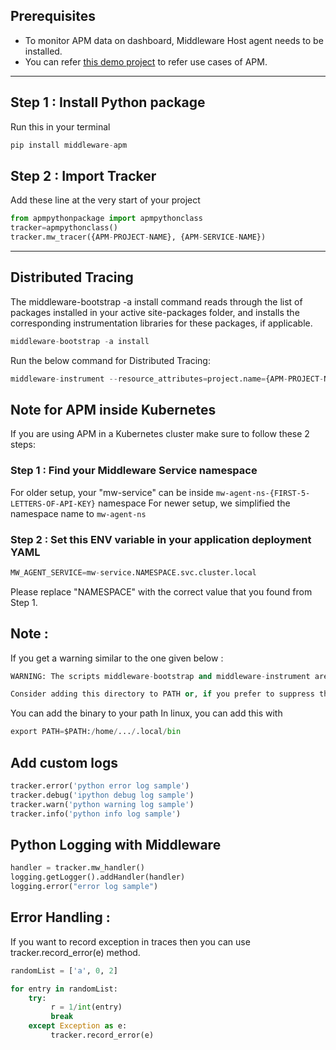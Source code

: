 ## Prerequisites

* To monitor APM data on dashboard, Middleware Host agent needs to be installed.
* You can refer [this demo project](https://github.com/middleware-labs/demo-apm/tree/master/python) to refer use cases
  of APM.

--------------------

## Step 1 : Install Python package
Run this in your terminal
```python
pip install middleware-apm
```

## Step 2 : Import Tracker
Add these line at the very start of your project
```python
from apmpythonpackage import apmpythonclass
tracker=apmpythonclass()
tracker.mw_tracer({APM-PROJECT-NAME}, {APM-SERVICE-NAME})
```
---------------------

## Distributed Tracing
The middleware-bootstrap -a install command reads through the list of packages installed in your active site-packages folder, and installs the corresponding instrumentation libraries for these packages, if applicable.
```python
middleware-bootstrap -a install
```

Run the below command for Distributed Tracing:
```python
middleware-instrument --resource_attributes=project.name={APM-PROJECT-NAME} --metrics_exporter none --exporter_otlp_endpoint http://localhost:9319  --traces_exporter otlp --service_name {APM-SERVICE-NAME} python3 <your-file-name>.py
```

## Note for APM inside Kubernetes
If you are using APM in a Kubernetes cluster make sure to follow these 2 steps:

### Step 1 : Find your Middleware Service namespace
For older setup, your "mw-service" can be inside `mw-agent-ns-{FIRST-5-LETTERS-OF-API-KEY}` namespace
For newer setup, we simplified the namespace name to `mw-agent-ns`

### Step 2 : Set this ENV variable in your application deployment YAML
```python
MW_AGENT_SERVICE=mw-service.NAMESPACE.svc.cluster.local
```
<Note> Please replace "NAMESPACE" with the correct value that you found from Step 1. </Note>

## Note :

If you get a warning similar to the one given below :
```python
WARNING: The scripts middleware-bootstrap and middleware-instrument are installed in '/home/.../.local/bin' which is not on PATH.

Consider adding this directory to PATH or, if you prefer to suppress this warning, use --no-warn-script-location
```

You can add the binary to your path 
In linux, you can add this with
```python
export PATH=$PATH:/home/.../.local/bin
```

## Add custom logs
```python
tracker.error('python error log sample')
tracker.debug('ipython debug log sample')
tracker.warn('python warning log sample')
tracker.info('python info log sample')
```

## Python Logging with Middleware
```python
handler = tracker.mw_handler()
logging.getLogger().addHandler(handler)
logging.error("error log sample")
```

## Error Handling :
If you want to record exception in traces then you can use tracker.record_error(e) method.

```python
randomList = ['a', 0, 2]

for entry in randomList:
    try:
         r = 1/int(entry)
         break
    except Exception as e:
         tracker.record_error(e)
```
 
